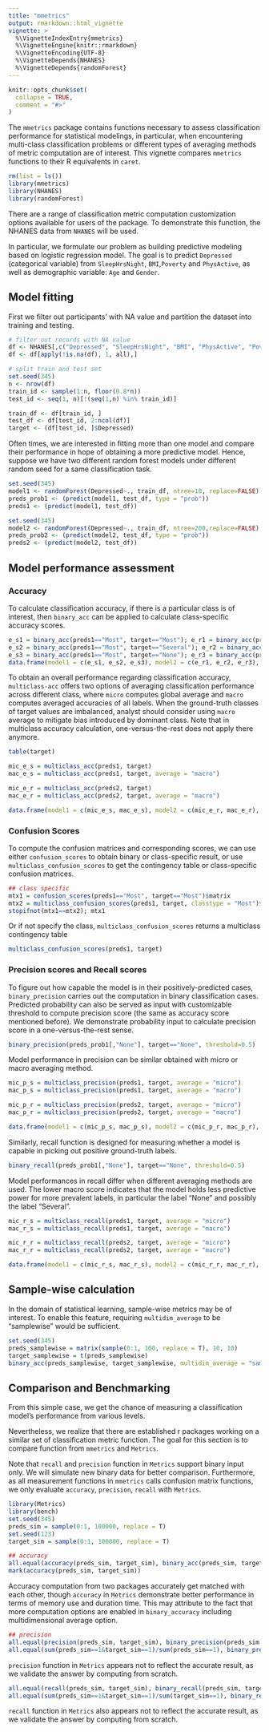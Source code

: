 ```yaml
---
title: "mmetrics"
output: rmarkdown::html_vignette
vignette: >
  %\VignetteIndexEntry{mmetrics}
  %\VignetteEngine{knitr::rmarkdown}
  %\VignetteEncoding{UTF-8}
  %\VignetteDepends{NHANES}
  %\VignetteDepends{randomForest}
---
```


```r
knitr::opts_chunk$set(
  collapse = TRUE,
  comment = "#>"
)
```

The `mmetrics` package contains functions necessary to assess classification performance for statistical modelings, in particular, when encountering multi-class classification problems or different types of averaging methods of metric computation are of interest. This vignette compares `mmetrics` functions to their R equivalents in `caret`.

```r
rm(list = ls())
library(mmetrics)
library(NHANES)
library(randomForest)
```

There are a range of classification metric computation customization options available for users of the package. To demonstrate this function, the NHANES data from `NHANES` will be used.

In particular, we formulate our problem as building predictive modeling based on logistic regression model. The goal is to predict `Depressed` (categorical variable) from `SleepHrsNight`, `BMI`,`Poverty` and `PhysActive`, as well as demographic variable: `Age` and `Gender`.

## Model fitting

First we filter out participants' with NA value and partition the dataset into training and testing.

```r
# filter out records with NA value
df <- NHANES[,c("Depressed", "SleepHrsNight", "BMI", "PhysActive", "Poverty", "Age", "Gender")]
df <- df[apply(!is.na(df), 1, all),]

# split train and test set
set.seed(345)
n <- nrow(df)
train_id <- sample(1:n, floor(0.8*n))
test_id <- seq(1, n)[!(seq(1,n) %in% train_id)]

train_df <- df[train_id, ]
test_df <- df[test_id, 2:ncol(df)]
target <- (df[test_id, ]$Depressed)
```

Often times, we are interested in fitting more than one model and compare their performance in hope of obtaining a more predictive model. Hence, suppose we have two different random forest models under different random seed for a same classification task.

```r
set.seed(345)
model1 <- randomForest(Depressed~., train_df, ntree=10, replace=FALSE)
preds_prob1 <- (predict(model1, test_df, type = "prob"))
preds1 <- (predict(model1, test_df))
```

```r
set.seed(345)
model2 <- randomForest(Depressed~., train_df, ntree=200,replace=FALSE)
preds_prob2 <- (predict(model2, test_df, type = "prob"))
preds2 <- (predict(model2, test_df))
```


## Model performance assessment

### Accuracy

To calculate classification accuracy, if there is a particular class is of interest, then `binary_acc` can be applied to calculate class-specific accuracy scores.

```r
e_s1 = binary_acc(preds1=="Most", target=="Most"); e_r1 = binary_acc(preds2=="Most", target=="Most")
e_s2 = binary_acc(preds1=="Most", target=="Several"); e_r2 = binary_acc(preds2=="Most", target=="Several")
e_s3 = binary_acc(preds1=="Most", target=="None"); e_r3 = binary_acc(preds2=="Most", target=="None")
data.frame(model1 = c(e_s1, e_s2, e_s3), model2 = c(e_r1, e_r2, e_r3), row.names = c("Most", "Several", "None"))
```

To obtain an overall performance regarding classification accuracy, `multiclass-acc` offers two options of averaging classification performance across different class, where `micro` computes global average and `macro` computes averaged accuracies of all labels. When the ground-truth classes of target values are imbalanced, analyst should consider using `macro` average to mitigate bias introduced by dominant class. Note that in multiclass accuracy calculation, one-versus-the-rest does not apply there anymore.

```r
table(target)

mic_e_s = multiclass_acc(preds1, target)
mac_e_s = multiclass_acc(preds1, target, average = "macro")

mic_e_r = multiclass_acc(preds2, target)
mac_e_r = multiclass_acc(preds2, target, average = "macro")

data.frame(model1 = c(mic_e_s, mac_e_s), model2 = c(mic_e_r, mac_e_r), row.names = c("Micro Average", "Macro Average"))
```

### Confusion Scores

To compute the confusion matrices and corresponding scores, we can use either `confusion_scores` to obtain binary or class-specific result, or use `multiclass_confusion_scores` to get the contingency table or class-specific confusion matrices.

```r
## class specific
mtx1 = confusion_scores(preds1=="Most", target=="Most")$matrix
mtx2 = multiclass_confusion_scores(preds1, target, classtype = "Most")$matrix
stopifnot(mtx1==mtx2); mtx1
```

Or if not specify the class, `multiclass_confusion_scores` returns a multiclass contingency table

```r
multiclass_confusion_scores(preds1, target)
```

### Precision scores and Recall scores

To figure out how capable the model is in their positively-predicted cases, `binary_precision` carries out the computation in binary classification cases. Predicted probability can also be served as input with customizable threshold to compute precision score (the same as accuracy score mentioned before). We demonstrate probability input to calculate precision score in a one-versus-the-rest sense.

```r
binary_precision(preds_prob1[,"None"], target=="None", threshold=0.5)
```

Model performance in precision can be similar obtained with micro or macro averaging method.

```r
mic_p_s = multiclass_precision(preds1, target, average = "micro")
mac_p_s = multiclass_precision(preds1, target, average = "macro")

mic_p_r = multiclass_precision(preds2, target, average = "micro")
mac_p_r = multiclass_precision(preds2, target, average = "macro")

data.frame(model1 = c(mic_p_s, mac_p_s), model2 = c(mic_p_r, mac_p_r), row.names = c("Micro Average", "Macro Average"))
```

Similarly, recall function is designed for measuring whether a model is capable in picking out positive ground-truth labels. 

```r
binary_recall(preds_prob1[,"None"], target=="None", threshold=0.5)
```

Model performances in recall differ when different averaging methods are used. The lower macro score indicates that the model holds less predictive power for more prevalent labels, in particular the label "None" and possibly the label "Several".

```r
mic_r_s = multiclass_recall(preds1, target, average = "micro")
mac_r_s = multiclass_recall(preds1, target, average = "macro")

mic_r_r = multiclass_recall(preds2, target, average = "micro")
mac_r_r = multiclass_recall(preds2, target, average = "macro")

data.frame(model1 = c(mic_r_s, mac_r_s), model2 = c(mic_r_r, mac_r_r), row.names = c("Micro Average", "Macro Average"))
```

## Sample-wise calculation

In the domain of statistical learning, sample-wise metrics may be of interest. To enable this feature, requiring `multidim_average` to be "samplewise" would be sufficient.

```r
set.seed(345)
preds_samplewise = matrix(sample(0:1, 100, replace = T), 10, 10)
target_samplewise = t(preds_samplewise)
binary_acc(preds_samplewise, target_samplewise, multidim_average = "samplewise")
```


## Comparison and Benchmarking

From this simple case, we get the chance of measuring a classification model's performance from various levels. 

Nevertheless, we realize that there are established r packages working on a similar set of classification metric function. The goal for this section is to compare function from `mmetrics` and `Metrics`.

Note that `recall` and `precision` function in `Metrics` support binary input only. We will simulate new binary data for better comparison. Furthermore, as all measurement functions in `mmetrics` calls confusion matrix functions, we only evaluate `accuracy`, `precision`, `recall` with `Metrics`.

```r
library(Metrics)
library(bench)
set.seed(345)
preds_sim = sample(0:1, 100000, replace = T)
set.seed(123)
target_sim = sample(0:1, 100000, replace = T)

## accuracy
all.equal(accuracy(preds_sim, target_sim), binary_acc(preds_sim, target_sim))
mark(accuracy(preds_sim, target_sim))
```

Accuracy computation from two packages accurately get matched with each other, though `accuracy` in `Metrics` demonstrate better performance in terms of memory use and duration time. This may attribute to the fact that more computation options are enabled in `binary_accuracy` including multidimensional average option.

```r
## precision
all.equal(precision(preds_sim, target_sim), binary_precision(preds_sim, target_sim))
all.equal(sum(preds_sim==1&target_sim==1)/sum(preds_sim==1), binary_precision(preds_sim, target_sim))
```
`precision` function in `Metrics` appears not to reflect the accurate result, as we validate the answer by computing from scratch.

```r
all.equal(recall(preds_sim, target_sim), binary_recall(preds_sim, target_sim))
all.equal(sum(preds_sim==1&target_sim==1)/sum(target_sim==1), binary_recall(preds_sim, target_sim))
```
`recall` function in `Metrics` also appears not to reflect the accurate result, as we validate the answer by computing from scratch.
